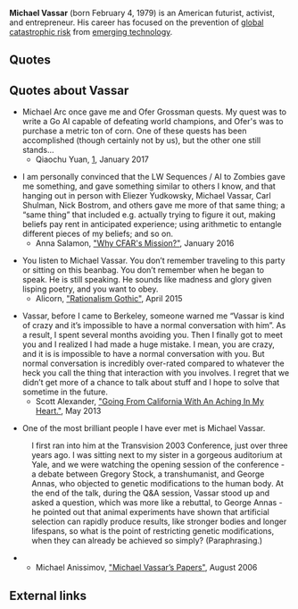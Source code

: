 '''Michael Vassar''' (born February 4, 1979) is an American futurist, activist, and entrepreneur. His career has focused on the prevention of [[global catastrophic risk]] from [[emerging technology]].

==Quotes==

==Quotes about Vassar==

* Michael Arc once gave me and Ofer Grossman quests. My quest was to write a Go AI capable of defeating world champions, and Ofer's was to purchase a metric ton of corn. One of these quests has been accomplished (though certainly not by us), but the other one still stands...
** Qiaochu Yuan, [https://www.facebook.com/qiaochu/posts/10154105311135811], January 2017

* I am personally convinced that the LW Sequences / AI to Zombies gave me something, and gave something similar to others I know, and that hanging out in person with Eliezer Yudkowsky, Michael Vassar, Carl Shulman, Nick Bostrom, and others gave me more of that same thing; a “same thing” that included e.g. actually trying to figure it out, making beliefs pay rent in anticipated experience; using arithmetic to entangle different pieces of my beliefs; and so on.
** Anna Salamon, [http://lesswrong.com/lw/n4e/why_cfars_mission/ "Why CFAR's Mission?"], January 2016

* You listen to Michael Vassar. You don’t remember traveling to this party or sitting on this beanbag. You don’t remember when he began to speak. He is still speaking. He sounds like madness and glory given lisping poetry, and you want to obey.
** Alicorn, [http://luminousalicorn.tumblr.com/post/115832211805/rationalism-gothic "Rationalism Gothic"], April 2015

* Vassar, before I came to Berkeley, someone warned me “Vassar is kind of crazy and it’s impossible to have a normal conversation with him”. As a result, I spent several months avoiding you. Then I finally got to meet you and I realized I had made a huge mistake. I mean, you are crazy, and it is is impossible to have a normal conversation with you. But normal conversation is incredibly over-rated compared to whatever the heck you call the thing that interaction with you involves. I regret that we didn’t get more of a chance to talk about stuff and I hope to solve that sometime in the future.
** Scott Alexander, [http://slatestarcodex.com/2013/05/24/going-from-california-with-an-aching-in-my-heart/ "Going From California With An Aching In My Heart."], May 2013

* One of the most brilliant people I have ever met is Michael Vassar.
: I first ran into him at the Transvision 2003 Conference, just over three years ago. I was sitting next to my sister in a gorgeous auditorium at Yale, and we were watching the opening session of the conference - a debate between Gregory Stock, a transhumanist, and George Annas, who objected to genetic modifications to the human body. At the end of the talk, during the Q&A session, Vassar stood up and asked a question, which was more like a rebuttal, to George Annas - he pointed out that animal experiments have shown that artificial selection can rapidly produce results, like stronger bodies and longer lifespans, so what is the point of restricting genetic modifications, when they can already be achieved so simply? (Paraphrasing.)
** Michael Anissimov, [https://web.archive.org/web/20090119095012/http://acceleratingfuture.com/michael/blog/2006/08/michael-vassars-papers/ "Michael Vassar’s Papers"], August 2006

==External links==

{{Wikipedia}}

{{DEFAULTSORT:Vassar, Michael}}
